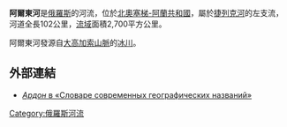 {{Infobox_River 
 | river_name      = 阿爾東河
 | image_name      = Ardon sc 3.JPG
 | caption         = 平原上之阿爾東河及河旁道路
 | origin          = [[大高加索山脈|大高加索山脈]]
 | mouth           = [[捷列克河|捷列克河]]
 | basin_countries = {{RUS}}
 | length          = 102公里
 | watershed       = 2,700平方公里
}} 

'''阿爾東河'''是[[俄羅斯|俄羅斯]]的河流，位於[[北奧塞梯-阿蘭共和國|北奧塞梯-阿蘭共和國]]，屬於[[捷列克河|捷列克河]]的左支流，河道全長102公里，[[流域|流域]]面積2,700平方公里。

阿爾東河發源自[[大高加索山脈|大高加索山脈]]的[[冰川|冰川]]。

==外部連結==
* [http://slovari.yandex.ru/dict/geography/article/geo/geo1/geo-0268.htm ''Ардон'' в «Словаре современных географических названий»]{{Dead link|date=2018年6月 |bot=InternetArchiveBot |fix-attempted=no }} {{ru icon}} 

[[Category:俄羅斯河流|Category:俄羅斯河流]]

{{Russia-geo-stub}}